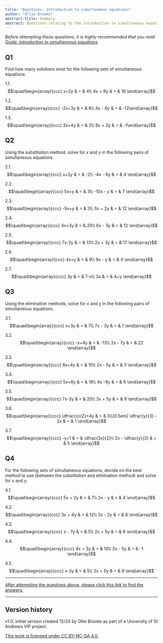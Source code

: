 ```yaml
---
title: "Questions: Introduction to simultaneous equations"
author: "Ollie Brooke"
abstract-title: Summary
abstract: Questions relating to the introduction to simultaneous equations study guide.
---
```


*Before attempting these questions, it is highly recommended that you read [Guide: Introduction to simultaneous equations](../studyguides/introtosimeqs.qmd).*

## Q1 {-}

Find how many solutions exist for the following sets of simultaneous equations.

1.1. $$\quad\begin{array}{ccc} x+2y & = & 4\\ 4x + 8y & = & 16 \end{array}$$

1.2. $$\quad\begin{array}{ccc} -2x+3y & = & 6\\ 4x - 6y & = & -12\end{array}$$

1.3.  $$\quad\begin{array}{ccc} 3x+4y & = & 2\\ 8x + 2y & = & -1\end{array}$$

## Q2 {-}

Using the substitution method, solve for $x$ and $y$ in the following pairs of simultaneous equations.

2.1. $$\quad\begin{array}{ccc} x+2y & = & -2\\ -4x - 6y & = & 4 \end{array}$$

2.2. $$\quad\begin{array}{ccc} 5x+y & = & 3\\ -10x - y & = & 7 \end{array}$$

2.3. $$\quad\begin{array}{ccc} -5x+y & = & 3\\ 3x + 2y & = & 12 \end{array}$$

2.4. $$\quad\begin{array}{ccc} 4x+3y & = & 20\\ 6x - 3y & = & 12 \end{array}$$
 
2.5. $$\quad\begin{array}{ccc} 7x-2y & = & 13\\ 2x + 3y & = & 17 \end{array}$$

2.6. $$\quad\begin{array}{ccc} 4x+y & = & 9\\ 9x - y & = & 4 \end{array}$$

2.7. $$\quad\begin{array}{ccc} 3y & = & 7-x\\ 3x & = & 4+y \end{array}$$
 

## Q3 {-}

Using the elimination methods, solve for $x$ and $y$ in the following pairs of simultaneous equations.

3.1. $$\quad\begin{array}{ccc} x+3y & = & 7\\ 7x - 3y & = & 1 \end{array}$$
 
3.2. $$\quad\begin{array}{ccc} -x+4y & = & -13\\ 2x - 7y & = & 22 \end{array}$$

3.3. $$\quad\begin{array}{ccc} 8x+4y & = & 10\\ 2x - 5y & = & 3 \end{array}$$
 
3.4. $$\quad\begin{array}{ccc} 5x+6y & = & 19\\ 4x -9y & = & 6 \end{array}$$
 
3.5. $$\quad\begin{array}{ccc} 7x-3y & = & 20\\ 3x + 5y & = & 9 \end{array}$$

3.6. $$\quad\begin{array}{ccc} \dfrac{x}{2}+4y & = & 3\\[0.5em] \dfrac{y}{3} - 2x & = & 1 \end{array}$$

3.7. $$\quad\begin{array}{ccc} -y+1 & = & \dfrac{3x}{2}\\ 2x - \dfrac{y}{3} & = & 5 \end{array}$$

## Q4 {-}

For the following sets of simultaneous equations, decide on the best method to use (between the substitution and elimination method) and solve for $x$ and $y$.

4.1. $$\quad\begin{array}{ccc} 5x + 2y & = & 7\\ 2x - y & = & 4 \end{array}$$
 
4.2. $$\quad\begin{array}{ccc} 3x + 4y & = & 12\\ 2x - 2y & = & 8 \end{array}$$

4.3. $$\quad\begin{array}{ccc} x - 7y & = & 5\\ 2x + 5y & = & 9 \end{array}$$

4.4. $$\quad\begin{array}{ccc} 4x + 3y & = & 10\\ 2x - 5y & = & -1 \end{array}$$

4.5. $$\quad\begin{array}{ccc} x-3y & = & 5\\ 2x + 5y & = & 9 \end{array}$$

---

[After attempting the questions above, please click this link to find the answers.](../answers/as-introtosimeqs.qmd)

---

## Version history {-}

v1.0: initial version created 12/24 by Ollie Brooke as part of a University of St Andrews VIP project.

[This work is licensed under CC BY-NC-SA 4.0.](https://creativecommons.org/licenses/by-nc-sa/4.0/?ref=chooser-v1)



